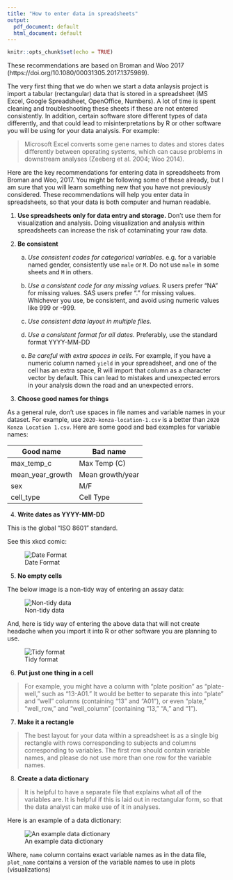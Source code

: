 ```yaml
---
title: "How to enter data in spreadsheets"
output:
  pdf_document: default
  html_document: default
---
```


```r
knitr::opts_chunk$set(echo = TRUE)
```

These recommendations are based on Broman and Woo 2017 (https://doi.org/10.1080/00031305.2017.1375989). 

The very first thing that we do when we start a data anlaysis project is import a tabular (rectangular) data that is stored in a spreadsheet (MS Excel, Google Spreadsheet, OpenOffice, Numbers). A lot of time is spent cleaning and troubleshooting these sheets if these are not entered consistently. In addition, certain software store different types of data differently, and that could lead to misinterpretations by R or other software you will be using for your data analysis. For example:

> Microsoft Excel converts some gene names to dates and stores dates differently between operating systems, which can cause problems in downstream analyses (Zeeberg et al. 2004; Woo 2014).

Here are the key recommendations for entering data in spreadsheets from Broman and Woo, 2017. You might be following some of these already, but I am sure that you will learn something new that you have not previously considered. These recommendations will help you enter data in spreadsheets, so that your data is both computer and human readable.

1. **Use spreadsheets only for data entry and storage.** Don't use them for visualization and analysis. Doing visualization and analysis within spreadsheets can increase the risk of cotaminating your raw data.

2. **Be consistent**

    a. *Use consistent codes for categorical variables.* e.g. for a variable named gender, consistently use `male` or `M`. Do not use `male` in some sheets and `M` in others.
    
    b. *Use a consistent code for any missing values.* R users prefer "NA" for missing values. SAS users prefer "." for missing values. Whichever you use, be consistent, and avoid using numeric values like 999 or -999.
    
    c. *Use consistent data layout in multiple files.*
    
    d. *Use a consistent format for all dates.* Preferably, use the standard format YYYY-MM-DD
    
    e. *Be careful with extra spaces in cells.* For example, if you have a numeric column named `yield` in your spreadsheet, and one of the cell has an extra space, R will import that column as a character vector by default. This can lead to mistakes and unexpected errors in your analysis down the road and an unexpected errors.

3. **Choose good names for things**

As a general rule, don't use spaces in file names and variable names in your dataset. For example, use `2020-konza-location-1.csv` is a better than `2020 Konza Location 1.csv`. Here are some good and bad examples for variable names:

|Good name         |Bad name          |
|------------------|----------------- |
|max_temp_c        |Max Temp (C)      |
|mean_year_growth  |Mean growth/year  |
|sex               |M/F               |
|cell_type         |Cell Type         |

4. **Write dates as YYYY-MM-DD**

This is the global "ISO 8601" standard.

See this xkcd comic:

![Date Format](iso_8601_2x.png)

5. **No empty cells**

The below image is a non-tidy way of entering an assay data:

![Non-tidy data](non-tidy-data-with-empty-cells.jpeg)

And, here is tidy way of entering the above data that will not create headache when you import it into R or other software you are planning to use.

![Tidy format](tidy-version.jpeg)

6. **Put just one thing in a cell**

>For example, you might have a column with “plate position” as “plate-well,” such as “13-A01.” It would be better to separate this into “plate” and “well” columns (containing “13” and “A01”), or even “plate,” “well_row,” and “well_column” (containing “13,” “A,” and “1”).

7. **Make it a rectangle**

>The best layout for your data within a spreadsheet is as a single big rectangle with rows corresponding to subjects and columns corresponding to variables. The first row should contain variable names, and please do not use more than one row for the variable names. 

8. **Create a data dictionary**

>It is helpful to have a separate file that explains what all of the variables are. It is helpful if this is laid out in rectangular form, so that the data analyst can make use of it in analyses.

Here is an example of a data dictionary:

![An example data dictionary](example-data-dictionary.jpeg)

Where, `name` column contains exact variable names as in the data file, `plot_name` contains a version of the variable names to use in plots (visualizations)
